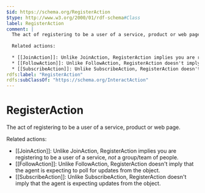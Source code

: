 ```yaml
---
$id: https://schema.org/RegisterAction
$type: http://www.w3.org/2000/01/rdf-schema#Class
label: RegisterAction
comment: |
  The act of registering to be a user of a service, product or web page.
  
  Related actions:
  
  * [[JoinAction]]: Unlike JoinAction, RegisterAction implies you are registering to be a user of a service, *not* a group/team of people.
  * [[FollowAction]]: Unlike FollowAction, RegisterAction doesn't imply that the agent is expecting to poll for updates from the object.
  * [[SubscribeAction]]: Unlike SubscribeAction, RegisterAction doesn't imply that the agent is expecting updates from the object.
rdfs:label: "RegisterAction"
rdfs:subClassOf: "https://schema.org/InteractAction"
---
```


# RegisterAction

The act of registering to be a user of a service, product or web page.

Related actions:

* [[JoinAction]]: Unlike JoinAction, RegisterAction implies you are registering to be a user of a service, *not* a group/team of people.
* [[FollowAction]]: Unlike FollowAction, RegisterAction doesn't imply that the agent is expecting to poll for updates from the object.
* [[SubscribeAction]]: Unlike SubscribeAction, RegisterAction doesn't imply that the agent is expecting updates from the object.

